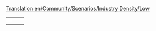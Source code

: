 [[Translation:en/Community/Scenarios/Industry Density/Low]]
{{en/Community/Scenarios/Scenarios by quantity of industries}}

{|
|-

|style="border:none;background:white"|
{{en/Scenario/Water and Mountains}}

|style="border:none;background:white"|
{{en/Scenario/Iceland}}

|style="border:none;background:white"|
{{en/Scenario/Get Your Ships}}

|-
|style="border:none;background:white"|
{{en/Scenario/Echo}}

|-
|}